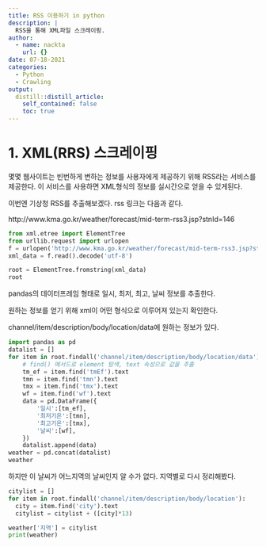 ```yaml
---
title: RSS 이용하기 in python
description: |
  RSS을 통해 XML파일 스크레이핑.
author:
  - name: nackta
    url: {}
date: 07-18-2021
categories:
  - Python
  - Crawling
output:
  distill::distill_article:
    self_contained: false
    toc: true
---
```


# 1. XML(RRS) 스크레이핑

몇몇 웹사이트는 빈번하게 변하는 정보를 사용자에게 제공하기 위해 RSS라는 서비스를 제공한다. 이 서비스를 사용하면 XML형식의 정보를 실시간으로 얻을 수 있게된다.
 
이번엔 기상청 RSS를 추출해보겠다. rss 링크는 다음과 같다.

http://www.kma.go.kr/weather/forecast/mid-term-rss3.jsp?stnId=146
 
```python
from xml.etree import ElementTree
from urllib.request import urlopen
f = urlopen('http://www.kma.go.kr/weather/forecast/mid-term-rss3.jsp?stnId=146')
xml_data = f.read().decode('utf-8')
```
 
```python
root = ElementTree.fromstring(xml_data)
root
```

pandas의 데이터프레임 형태로 일시, 최저, 최고, 날씨 정보를 추출한다.

원하는 정보를 얻기 위해 xml이 어떤 형식으로 이루어져 있는지 확인한다.

channel/item/description/body/location/data에 원하는 정보가 있다.
 
```python
import pandas as pd
datalist = []
for item in root.findall('channel/item/description/body/location/data'):
    # find() 메서드로 element 탐색, text 속성으로 값을 추출
    tm_ef = item.find('tmEf').text
    tmn = item.find('tmn').text
    tmx = item.find('tmx').text
    wf = item.find('wf').text
    data = pd.DataFrame({
        '일시':[tm_ef],
        '최저기온':[tmn],
        '최고기온':[tmx],
        '날씨':[wf],
    })
    datalist.append(data)
weather = pd.concat(datalist)
weather  
```

하지만 이 날씨가 어느지역의 날씨인지 알 수가 없다. 지역별로 다시 정리해봤다.

```python
citylist = []
for item in root.findall('channel/item/description/body/location'):
  city = item.find('city').text
  citylist = citylist + ([city]*13)
```
 
```python
weather['지역'] = citylist
print(weather)
```



